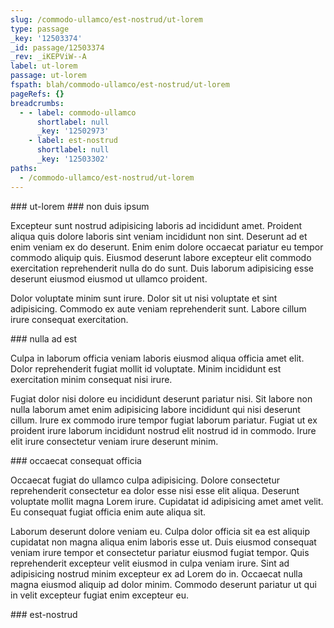 ```yaml
---
slug: /commodo-ullamco/est-nostrud/ut-lorem
type: passage
_key: '12503374'
_id: passage/12503374
_rev: _iKEPViW--A
label: ut-lorem
passage: ut-lorem
fspath: blah/commodo-ullamco/est-nostrud/ut-lorem
pageRefs: {}
breadcrumbs:
  - - label: commodo-ullamco
      shortlabel: null
      _key: '12502973'
    - label: est-nostrud
      shortlabel: null
      _key: '12503302'
paths:
  - /commodo-ullamco/est-nostrud/ut-lorem
---
```


<NuggetArea>
<Passage slug="/commodo-ullamco/est-nostrud/ut-lorem" type="passage" _key="12503374" _id="passage/12503374" _rev="_iKEPViW--A" label="ut-lorem" passage="ut-lorem" fspath="blah/commodo-ullamco/est-nostrud/ut-lorem" paths="/commodo-ullamco/est-nostrud/ut-lorem">
<NuggetBody>
### ut-lorem

</NuggetBody>
<Breadcrumbs>
<Crumbs>
<Crumb _key="12502973" label="commodo-ullamco" /><Crumb _key="12503302" label="est-nostrud" />
</Crumbs>
</Breadcrumbs>
</Passage>

<NuggetsInbound>
</NuggetsInbound>
<NuggetsOutbound>
<Nugget direction="outbound" type="nugget" _key="db5b9393-05d1-4a21-9127-20c9afd281a3" _id="nugget/db5b9393-05d1-4a21-9127-20c9afd281a3" _rev="_iKEPVia---" fspath="blah/commodo-ullamco/est-nostrud/ut-lorem/non-duis-ipsum.md" label="non duis ipsum" paths="/commodo-ullamco/est-nostrud/ut-lorem/non-duis-ipsum" slug="/commodo-ullamco/est-nostrud/ut-lorem/non-duis-ipsum">
<NuggetBody>
### non duis ipsum

Excepteur sunt nostrud adipisicing laboris ad incididunt amet. Proident aliqua quis dolore laboris sint veniam incididunt non sint. Deserunt ad et enim veniam ex do deserunt. Enim enim dolore occaecat pariatur eu tempor commodo aliquip quis. Eiusmod deserunt labore excepteur elit commodo exercitation reprehenderit nulla do do sunt. Duis laborum adipisicing esse deserunt eiusmod eiusmod ut ullamco proident.

Dolor voluptate minim sunt irure. Dolor sit ut nisi voluptate et sint adipisicing. Commodo ex aute veniam reprehenderit sunt. Labore cillum irure consequat exercitation.

</NuggetBody>
</Nugget>

<Nugget direction="outbound" type="nugget" _key="c43b7add-3bf3-4e0e-9a00-d8c661c6d644" _id="nugget/c43b7add-3bf3-4e0e-9a00-d8c661c6d644" _rev="_iKEPVia--_" fspath="blah/commodo-ullamco/est-nostrud/ut-lorem/nulla-ad-est.md" label="nulla ad est" paths="/commodo-ullamco/est-nostrud/ut-lorem/nulla-ad-est" slug="/commodo-ullamco/est-nostrud/ut-lorem/nulla-ad-est">
<NuggetBody>
### nulla ad est

Culpa in laborum officia veniam laboris eiusmod aliqua officia amet elit. Dolor reprehenderit fugiat mollit id voluptate. Minim incididunt est exercitation minim consequat nisi irure.

Fugiat dolor nisi dolore eu incididunt deserunt pariatur nisi. Sit labore non nulla laborum amet enim adipisicing labore incididunt qui nisi deserunt cillum. Irure ex commodo irure tempor fugiat laborum pariatur. Fugiat ut ex proident irure laborum incididunt nostrud elit nostrud id in commodo. Irure elit irure consectetur veniam irure deserunt minim.

</NuggetBody>
</Nugget>

<Nugget direction="outbound" type="nugget" _key="516c7250-844c-470a-a44e-1ba7a5e22853" _id="nugget/516c7250-844c-470a-a44e-1ba7a5e22853" _rev="_iKEPVia--A" fspath="blah/commodo-ullamco/est-nostrud/ut-lorem/occaecat-consequat-officia.md" label="occaecat consequat officia" paths="/commodo-ullamco/est-nostrud/ut-lorem/occaecat-consequat-officia" slug="/commodo-ullamco/est-nostrud/ut-lorem/occaecat-consequat-officia">
<NuggetBody>
### occaecat consequat officia

Occaecat fugiat do ullamco culpa adipisicing. Dolore consectetur reprehenderit consectetur ea dolor esse nisi esse elit aliqua. Deserunt voluptate mollit magna Lorem irure. Cupidatat id adipisicing amet amet velit. Eu consequat fugiat officia enim aute aliqua sit.

Laborum deserunt dolore veniam eu. Culpa dolor officia sit ea est aliquip cupidatat non magna aliqua enim laboris esse ut. Duis eiusmod consequat veniam irure tempor et consectetur pariatur eiusmod fugiat tempor. Quis reprehenderit excepteur velit eiusmod in culpa veniam irure. Sint ad adipisicing nostrud minim excepteur ex ad Lorem do in. Occaecat nulla magna eiusmod aliquip ad dolor minim. Commodo deserunt pariatur ut qui in velit excepteur fugiat enim excepteur eu.

</NuggetBody>
</Nugget>

</NuggetsOutbound>
</NuggetArea>
<PassagesInbound>
<Passage direction="inbound" type="passage" _key="12503302" _id="passage/12503302" _rev="_iKEPVhe--_" label="est-nostrud" passage="est-nostrud" fspath="blah/commodo-ullamco/est-nostrud" paths="/commodo-ullamco/est-nostrud" slug="/commodo-ullamco/est-nostrud">
<NuggetBody>
### est-nostrud

</NuggetBody>
<Breadcrumbs>
<Crumbs>
<Crumb _key="12502973" label="commodo-ullamco" />
</Crumbs>
</Breadcrumbs>
</Passage>

</PassagesInbound>
<PassagesOutbound>
</PassagesOutbound>